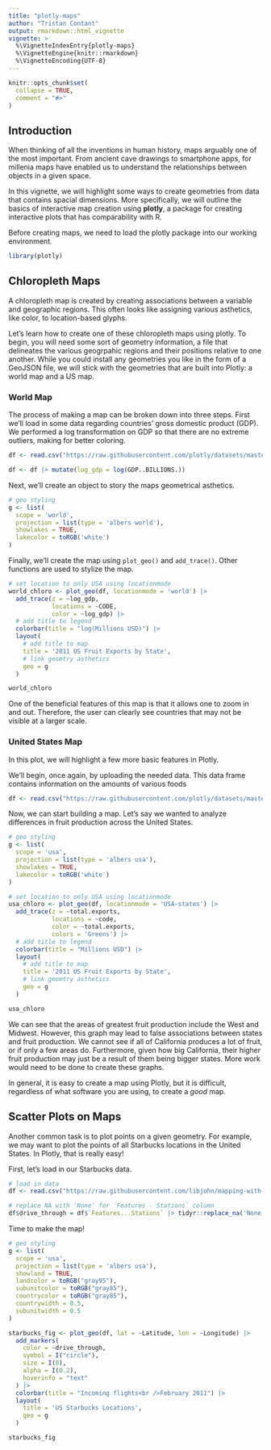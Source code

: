 ```yaml
---
title: "plotly-maps"
author: "Tristan Contant"
output: rmarkdown::html_vignette
vignette: >
  %\VignetteIndexEntry{plotly-maps}
  %\VignetteEngine{knitr::rmarkdown}
  %\VignetteEncoding{UTF-8}
---
```


```r
knitr::opts_chunk$set(
  collapse = TRUE,
  comment = "#>"
)
```

## Introduction

When thinking of all the inventions in human history, maps arguably one of the most important. From ancient cave drawings to smartphone apps, for millenia maps have enabled us to understand the relationships between objects in a given space.

In this vignette, we will highlight some ways to create geometries from data that contains spacial dimensions. More specifically, we will outline the basics of interactive map creation using **plotly**, a package for creating interactive plots that has comparability with R.

Before creating maps, we need to load the plotly package into our working environment.

```r
library(plotly)
```

## Chloropleth Maps

A chloropleth map is created by creating associations between a variable and geographic regions. This often looks like assigning various asthetics, like color, to location-based glyphs.

Let's learn how to create one of these chloropleth maps using plotly. To begin, you will need some sort of geometry information, a file that delineates the various geogrpahic regions and their positions relative to one another. While you could install any geometries you like in the form of a GeoJSON file, we will stick with the geometries that are built into Plotly: a world map and a US map.

### World Map

The process of making a map can be broken down into three steps. First we'll load in some data regarding countries' gross domestic product (GDP). We performed a log transformation on GDP so that there are no extreme outliers, making for better coloring. 

```r
df <- read.csv("https://raw.githubusercontent.com/plotly/datasets/master/2014_world_gdp_with_codes.csv")

df <- df |> mutate(log_gdp = log(GDP..BILLIONS.))
```

Next, we'll create an object to story the maps geometrical asthetics.

```r
# geo styling
g <- list(
  scope = 'world',
  projection = list(type = 'albers world'),
  showlakes = TRUE,
  lakecolor = toRGB('white')
)
```

Finally, we'll create the map using `plot_geo()` and `add_trace()`. Other functions are used to stylize the map. 

```r
# set location to only USA using locationmode
world_chloro <- plot_geo(df, locationmode = 'world') |>
  add_trace(z = ~log_gdp, 
            locations = ~CODE, 
            color = ~log_gdp) |>
  # add title to legend
  colorbar(title = "log(Millions USD)") |>
  layout(
    # add title to map
    title = '2011 US Fruit Exports by State',
    # link geomtry asthetics
    geo = g
  )

world_chloro
```

One of the beneficial features of this map is that it allows one to zoom in and out. Therefore, the user can clearly see countries that may not be visible at a larger scale.

### United States Map

In this plot, we will highlight a few more basic features in Plotly.

We'll begin, once again, by uploading the needed data. This data frame contains information on the amounts of various foods

```r
df <- read.csv("https://raw.githubusercontent.com/plotly/datasets/master/2011_us_ag_exports.csv")
```

Now, we can start building a map. Let's say we wanted to analyze differences in fruit production across the United States.

```r
# geo styling
g <- list(
  scope = 'usa',
  projection = list(type = 'albers usa'),
  showlakes = TRUE,
  lakecolor = toRGB('white')
)

# set location to only USA using locationmode
usa_chloro <- plot_geo(df, locationmode = 'USA-states') |>
  add_trace(z = ~total.exports, 
            locations = ~code, 
            color = ~total.exports, 
            colors = 'Greens') |>
  # add title to legend
  colorbar(title = "Millions USD") |>
  layout(
    # add title to map
    title = '2011 US Fruit Exports by State',
    # link geomtry asthetics
    geo = g
  )

usa_chloro
```

We can see that the areas of greatest fruit production include the West and Midwest. However, this graph may lead to false associations between states and fruit production. We cannot see if all of California produces a lot of fruit, or if only a few areas do. Furthermore, given how big California, their higher fruit production may just be a result of them being bigger states. More work would need to be done to create these graphs.

In general, it is easy to create a map using Plotly, but it is difficult, regardless of what software you are using, to create a *good* map.

## Scatter Plots on Maps

Another common task is to plot points on a given geometry. For example, we may want to plot the points of all Starbucks locations in the United States. In Plotly, that is really easy!

First, let's load in our Starbucks data.

```r
# load in data
df <- read.csv("https://raw.githubusercontent.com/libjohn/mapping-with-R/master/data/All_Starbucks_Locations_in_the_US_-_Map.csv")

# replace NA with 'None' for `Features - Stations` column
df$drive_through = df$`Features...Stations` |> tidyr::replace_na('None')
```

Time to make the map!

```r
# geo styling
g <- list(
  scope = 'usa',
  projection = list(type = 'albers usa'),
  showland = TRUE,
  landcolor = toRGB("gray95"),
  subunitcolor = toRGB("gray85"),
  countrycolor = toRGB("gray85"),
  countrywidth = 0.5,
  subunitwidth = 0.5
)

starbucks_fig <- plot_geo(df, lat = ~Latitude, lon = ~Longitude) |> 
  add_markers(
    color = ~drive_through, 
    symbol = I("circle"), 
    size = I(8), 
    alpha = I(0.2),
    hoverinfo = "text"
  ) |>
  colorbar(title = "Incoming flights<br />February 2011") |>
  layout(
    title = 'US Starbucks Locations', 
    geo = g
  )

starbucks_fig
```

